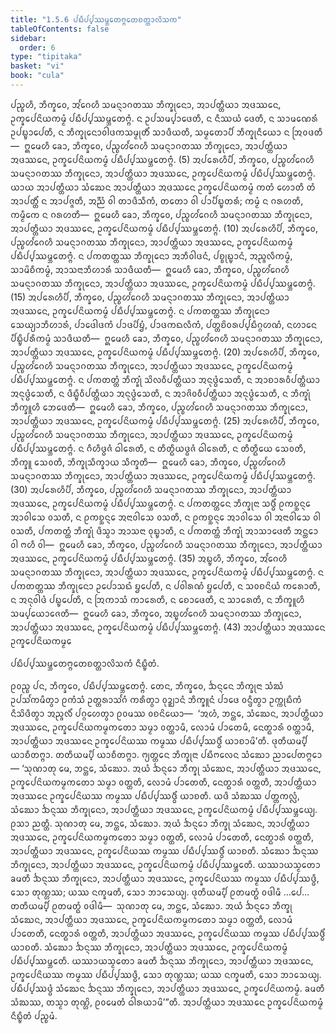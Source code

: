 ```yaml
---
title: "1.5.6 ᨸᨭᩥᨸ᩠ᨸᩔᨾ᩠ᨽᩮᨲᨻ᩠ᨻᨲᩮᨧᨲ᩠ᨲᩣᩃᩦᩈᨠ"
tableOfContents: false
sidebar:
  order: 6
type: "tipitaka"
basket: "vi"
book: "cula"
---
```



<DynamicBreadcrumb />

<Division number="54" book="cula">

<Paragraph number="245" book="cula">
ᨸᨬ᩠ᨧᩉᩥ, ᨽᩥᨠ᩠ᨡᩅᩮ, ᩋᩘᨣᩮᩉᩥ ᩈᨾᨶ᩠ᨶᩣᨣᨲᩔ ᨽᩥᨠ᩠ᨡᩩᨶᩮᩣ, ᩋᩣᨸᨲ᩠ᨲᩥᨿᩣ ᩋᨴᩔᨶᩮ, ᩏᨠ᩠ᨡᩮᨸᨶᩦᨿᨠᨾ᩠ᨾᩴ ᨸᨭᩥᨸ᩠ᨸᩔᨾ᩠ᨽᩮᨲᨻ᩠ᨻᩴ. ᨶ ᩏᨸᩈᨾ᩠ᨸᩣᨴᩮᨲᩥ, ᨶ ᨶᩥᩔᨿᩴ ᨴᩮᨲᩥ, ᨶ ᩈᩣᨾᨱᩮᩁᩴ ᩏᨸᨭ᩠ᨮᩣᨸᩮᨲᩥ, ᨶ ᨽᩥᨠ᩠ᨡᩩᨶᩮᩣᩅᩤᨴᨠᩈᨾ᩠ᨾᩩᨲᩥᩴ ᩈᩣᨴᩥᨿᨲᩥ, ᩈᨾ᩠ᨾᨲᩮᩣᨸᩥ ᨽᩥᨠ᩠ᨡᩩᨶᩥᨿᩮᩣ ᨶ ᩒᩅᨴᨲᩥ—  ᩍᨾᩮᩉᩥ ᨡᩮᩣ, ᨽᩥᨠ᩠ᨡᩅᩮ, ᨸᨬ᩠ᨧᩉᩘᨣᩮᩉᩥ ᩈᨾᨶ᩠ᨶᩣᨣᨲᩔ ᨽᩥᨠ᩠ᨡᩩᨶᩮᩣ, ᩋᩣᨸᨲ᩠ᨲᩥᨿᩣ ᩋᨴᩔᨶᩮ, ᩏᨠ᩠ᨡᩮᨸᨶᩦᨿᨠᨾ᩠ᨾᩴ ᨸᨭᩥᨸ᩠ᨸᩔᨾ᩠ᨽᩮᨲᨻ᩠ᨻᩴ. (5)
</Paragraph>

<Paragraph number="246" book="cula">
ᩋᨸᩁᩮᩉᩥᨸᩥ, ᨽᩥᨠ᩠ᨡᩅᩮ, ᨸᨬ᩠ᨧᩉᩘᨣᩮᩉᩥ ᩈᨾᨶ᩠ᨶᩣᨣᨲᩔ ᨽᩥᨠ᩠ᨡᩩᨶᩮᩣ, ᩋᩣᨸᨲ᩠ᨲᩥᨿᩣ ᩋᨴᩔᨶᩮ, ᩏᨠ᩠ᨡᩮᨸᨶᩦᨿᨠᨾ᩠ᨾᩴ ᨸᨭᩥᨸ᩠ᨸᩔᨾ᩠ᨽᩮᨲᨻ᩠ᨻᩴ. ᨿᩣᨿ ᩋᩣᨸᨲ᩠ᨲᩥᨿᩣ ᩈᩴᨥᩮᨶ ᩋᩣᨸᨲ᩠ᨲᩥᨿᩣ ᩋᨴᩔᨶᩮ ᩏᨠ᩠ᨡᩮᨸᨶᩦᨿᨠᨾ᩠ᨾᩴ ᨠᨲᩴ ᩉᩮᩣᨲᩥ ᨲᩴ ᩋᩣᨸᨲ᩠ᨲᩥᩴ ᨶ ᩋᩣᨸᨩ᩠ᨩᨲᩥ, ᩋᨬ᩠ᨬᩴ ᩅᩤ ᨲᩣᨴᩥᩈᩥᨠᩴ, ᨲᨲᩮᩣ ᩅᩤ ᨸᩣᨸᩥᨭ᩠ᨮᨲᩁᩴ; ᨠᨾ᩠ᨾᩴ ᨶ ᨣᩁᩉᨲᩥ, ᨠᨾ᩠ᨾᩥᨠᩮ ᨶ ᨣᩁᩉᨲᩥ—  ᩍᨾᩮᩉᩥ ᨡᩮᩣ, ᨽᩥᨠ᩠ᨡᩅᩮ, ᨸᨬ᩠ᨧᩉᩘᨣᩮᩉᩥ ᩈᨾᨶ᩠ᨶᩣᨣᨲᩔ ᨽᩥᨠ᩠ᨡᩩᨶᩮᩣ, ᩋᩣᨸᨲ᩠ᨲᩥᨿᩣ ᩋᨴᩔᨶᩮ, ᩏᨠ᩠ᨡᩮᨸᨶᩦᨿᨠᨾ᩠ᨾᩴ ᨸᨭᩥᨸ᩠ᨸᩔᨾ᩠ᨽᩮᨲᨻ᩠ᨻᩴ. (10)
</Paragraph>

<Paragraph number="247" book="cula">
ᩋᨸᩁᩮᩉᩥᨸᩥ, ᨽᩥᨠ᩠ᨡᩅᩮ, ᨸᨬ᩠ᨧᩉᩘᨣᩮᩉᩥ ᩈᨾᨶ᩠ᨶᩣᨣᨲᩔ ᨽᩥᨠ᩠ᨡᩩᨶᩮᩣ, ᩋᩣᨸᨲ᩠ᨲᩥᨿᩣ ᩋᨴᩔᨶᩮ, ᩏᨠ᩠ᨡᩮᨸᨶᩦᨿᨠᨾ᩠ᨾᩴ ᨸᨭᩥᨸ᩠ᨸᩔᨾ᩠ᨽᩮᨲᨻ᩠ᨻᩴ. ᨶ ᨸᨠᨲᨲ᩠ᨲᩔ ᨽᩥᨠ᩠ᨡᩩᨶᩮᩣ ᩋᨽᩥᩅᩤᨴᨶᩴ, ᨸᨧ᩠ᨧᩩᨭ᩠ᨮᩣᨶᩴ, ᩋᨬ᩠ᨩᩃᩥᨠᨾ᩠ᨾᩴ, ᩈᩣᨾᩦᨧᩥᨠᨾ᩠ᨾᩴ, ᩋᩣᩈᨶᩣᨽᩥᩉᩣᩁᩴ ᩈᩣᨴᩥᨿᨲᩥ—  ᩍᨾᩮᩉᩥ ᨡᩮᩣ, ᨽᩥᨠ᩠ᨡᩅᩮ, ᨸᨬ᩠ᨧᩉᩘᨣᩮᩉᩥ ᩈᨾᨶ᩠ᨶᩣᨣᨲᩔ ᨽᩥᨠ᩠ᨡᩩᨶᩮᩣ, ᩋᩣᨸᨲ᩠ᨲᩥᨿᩣ ᩋᨴᩔᨶᩮ, ᩏᨠ᩠ᨡᩮᨸᨶᩦᨿᨠᨾ᩠ᨾᩴ ᨸᨭᩥᨸ᩠ᨸᩔᨾ᩠ᨽᩮᨲᨻ᩠ᨻᩴ. (15)
</Paragraph>

<Paragraph number="248" book="cula">
ᩋᨸᩁᩮᩉᩥᨸᩥ, ᨽᩥᨠ᩠ᨡᩅᩮ, ᨸᨬ᩠ᨧᩉᩘᨣᩮᩉᩥ ᩈᨾᨶ᩠ᨶᩣᨣᨲᩔ ᨽᩥᨠ᩠ᨡᩩᨶᩮᩣ, ᩋᩣᨸᨲ᩠ᨲᩥᨿᩣ ᩋᨴᩔᨶᩮ, ᩏᨠ᩠ᨡᩮᨸᨶᩦᨿᨠᨾ᩠ᨾᩴ ᨸᨭᩥᨸ᩠ᨸᩔᨾ᩠ᨽᩮᨲᨻ᩠ᨻᩴ. ᨶ ᨸᨠᨲᨲ᩠ᨲᩔ ᨽᩥᨠ᩠ᨡᩩᨶᩮᩣ ᩈᩮᨿ᩠ᨿᩣᨽᩥᩉᩣᩁᩴ, ᨸᩣᨴᩮᩤᨴᨠᩴ ᨸᩣᨴᨸᩦᨮᩴ, ᨸᩣᨴᨠᨳᩃᩥᨠᩴ, ᨸᨲ᩠ᨲᨧᩦᩅᩁᨸ᩠ᨸᨭᩥᨣ᩠ᨣᩉᨱᩴ, ᨶᩉᩣᨶᩮ ᨸᩥᨭ᩠ᨮᩥᨸᩁᩥᨠᨾ᩠ᨾᩴ ᩈᩣᨴᩥᨿᨲᩥ—  ᩍᨾᩮᩉᩥ ᨡᩮᩣ, ᨽᩥᨠ᩠ᨡᩅᩮ, ᨸᨬ᩠ᨧᩉᩘᨣᩮᩉᩥ ᩈᨾᨶ᩠ᨶᩣᨣᨲᩔ ᨽᩥᨠ᩠ᨡᩩᨶᩮᩣ, ᩋᩣᨸᨲ᩠ᨲᩥᨿᩣ ᩋᨴᩔᨶᩮ, ᩏᨠ᩠ᨡᩮᨸᨶᩦᨿᨠᨾ᩠ᨾᩴ ᨸᨭᩥᨸ᩠ᨸᩔᨾ᩠ᨽᩮᨲᨻ᩠ᨻᩴ. (20)
</Paragraph>

<Paragraph number="249" book="cula">
ᩋᨸᩁᩮᩉᩥᨸᩥ, ᨽᩥᨠ᩠ᨡᩅᩮ, ᨸᨬ᩠ᨧᩉᩘᨣᩮᩉᩥ ᩈᨾᨶ᩠ᨶᩣᨣᨲᩔ ᨽᩥᨠ᩠ᨡᩩᨶᩮᩣ, ᩋᩣᨸᨲ᩠ᨲᩥᨿᩣ ᩋᨴᩔᨶᩮ, ᩏᨠ᩠ᨡᩮᨸᨶᩦᨿᨠᨾ᩠ᨾᩴ ᨸᨭᩥᨸ᩠ᨸᩔᨾ᩠ᨽᩮᨲᨻ᩠ᨻᩴ. ᨶ ᨸᨠᨲᨲ᩠ᨲᩴ ᨽᩥᨠ᩠ᨡᩩᩴ ᩈᩦᩃᩅᩥᨸᨲ᩠ᨲᩥᨿᩣ ᩋᨶᩩᨴ᩠ᨵᩴᩈᩮᨲᩥ, ᨶ ᩋᩣᨧᩣᩁᩅᩥᨸᨲ᩠ᨲᩥᨿᩣ ᩋᨶᩩᨴ᩠ᨵᩴᩈᩮᨲᩥ, ᨶ ᨴᩥᨭ᩠ᨮᩥᩅᩥᨸᨲ᩠ᨲᩥᨿᩣ ᩋᨶᩩᨴ᩠ᨵᩴᩈᩮᨲᩥ, ᨶ ᩋᩣᨩᩦᩅᩅᩥᨸᨲ᩠ᨲᩥᨿᩣ ᩋᨶᩩᨴ᩠ᨵᩴᩈᩮᨲᩥ, ᨶ ᨽᩥᨠ᩠ᨡᩩᩴ ᨽᩥᨠ᩠ᨡᩪᩉᩥ ᨽᩮᨴᩮᨲᩥ—  ᩍᨾᩮᩉᩥ ᨡᩮᩣ, ᨽᩥᨠ᩠ᨡᩅᩮ, ᨸᨬ᩠ᨧᩉᩘᨣᩮᩉᩥ ᩈᨾᨶ᩠ᨶᩣᨣᨲᩔ ᨽᩥᨠ᩠ᨡᩩᨶᩮᩣ, ᩋᩣᨸᨲ᩠ᨲᩥᨿᩣ ᩋᨴᩔᨶᩮ, ᩏᨠ᩠ᨡᩮᨸᨶᩦᨿᨠᨾ᩠ᨾᩴ ᨸᨭᩥᨸ᩠ᨸᩔᨾ᩠ᨽᩮᨲᨻ᩠ᨻᩴ. (25)
</Paragraph>

<Paragraph number="250" book="cula">
ᩋᨸᩁᩮᩉᩥᨸᩥ, ᨽᩥᨠ᩠ᨡᩅᩮ, ᨸᨬ᩠ᨧᩉᩘᨣᩮᩉᩥ ᩈᨾᨶ᩠ᨶᩣᨣᨲᩔ ᨽᩥᨠ᩠ᨡᩩᨶᩮᩣ, ᩋᩣᨸᨲ᩠ᨲᩥᨿᩣ ᩋᨴᩔᨶᩮ, ᩏᨠ᩠ᨡᩮᨸᨶᩦᨿᨠᨾ᩠ᨾᩴ ᨸᨭᩥᨸ᩠ᨸᩔᨾ᩠ᨽᩮᨲᨻ᩠ᨻᩴ. ᨶ ᨣᩥᩉᩥᨴ᩠ᨵᨩᩴ ᨵᩤᩁᩮᨲᩥ, ᨶ ᨲᩥᨲ᩠ᨳᩥᨿᨴ᩠ᨵᨩᩴ ᨵᩤᩁᩮᨲᩥ, ᨶ ᨲᩥᨲ᩠ᨳᩥᨿᩮ ᩈᩮᩅᨲᩥ, ᨽᩥᨠ᩠ᨡᩪ ᩈᩮᩅᨲᩥ, ᨽᩥᨠ᩠ᨡᩩᩈᩥᨠ᩠ᨡᩣᨿ ᩈᩥᨠ᩠ᨡᨲᩥ—  ᩍᨾᩮᩉᩥ ᨡᩮᩣ, ᨽᩥᨠ᩠ᨡᩅᩮ, ᨸᨬ᩠ᨧᩉᩘᨣᩮᩉᩥ ᩈᨾᨶ᩠ᨶᩣᨣᨲᩔ ᨽᩥᨠ᩠ᨡᩩᨶᩮᩣ, ᩋᩣᨸᨲ᩠ᨲᩥᨿᩣ ᩋᨴᩔᨶᩮ, ᩏᨠ᩠ᨡᩮᨸᨶᩦᨿᨠᨾ᩠ᨾᩴ ᨸᨭᩥᨸ᩠ᨸᩔᨾ᩠ᨽᩮᨲᨻ᩠ᨻᩴ. (30)
</Paragraph>

<Paragraph number="251" book="cula">
ᩋᨸᩁᩮᩉᩥᨸᩥ, ᨽᩥᨠ᩠ᨡᩅᩮ, ᨸᨬ᩠ᨧᩉᩘᨣᩮᩉᩥ ᩈᨾᨶ᩠ᨶᩣᨣᨲᩔ ᨽᩥᨠ᩠ᨡᩩᨶᩮᩣ, ᩋᩣᨸᨲ᩠ᨲᩥᨿᩣ ᩋᨴᩔᨶᩮ, ᩏᨠ᩠ᨡᩮᨸᨶᩦᨿᨠᨾ᩠ᨾᩴ ᨸᨭᩥᨸ᩠ᨸᩔᨾ᩠ᨽᩮᨲᨻ᩠ᨻᩴ. ᨶ ᨸᨠᨲᨲ᩠ᨲᩮᨶ ᨽᩥᨠ᩠ᨡᩩᨶᩣ ᩈᨴ᩠ᨵᩥᩴ ᩑᨠᨧ᩠ᨨᨶ᩠ᨶᩮ ᩋᩣᩅᩤᩈᩮ ᩅᩈᨲᩥ, ᨶ ᩑᨠᨧ᩠ᨨᨶ᩠ᨶᩮ ᩋᨶᩣᩅᩤᩈᩮ ᩅᩈᨲᩥ, ᨶ ᩑᨠᨧ᩠ᨨᨶ᩠ᨶᩮ ᩋᩣᩅᩤᩈᩮ ᩅᩤ ᩋᨶᩣᩅᩤᩈᩮ ᩅᩤ ᩅᩈᨲᩥ, ᨸᨠᨲᨲ᩠ᨲᩴ ᨽᩥᨠ᩠ᨡᩩᩴ ᨴᩥᩈ᩠ᩅᩣ ᩋᩣᩈᨶᩣ ᩅᩩᨭ᩠ᨮᩣᨲᩥ, ᨶ ᨸᨠᨲᨲ᩠ᨲᩴ ᨽᩥᨠ᩠ᨡᩩᩴ ᩋᩣᩈᩣᨴᩮᨲᩥ ᩋᨶ᩠ᨲᩮᩣ ᩅᩤ ᨻᩉᩥ ᩅᩤ—  ᩍᨾᩮᩉᩥ ᨡᩮᩣ, ᨽᩥᨠ᩠ᨡᩅᩮ, ᨸᨬ᩠ᨧᩉᩘᨣᩮᩉᩥ ᩈᨾᨶ᩠ᨶᩣᨣᨲᩔ ᨽᩥᨠ᩠ᨡᩩᨶᩮᩣ, ᩋᩣᨸᨲ᩠ᨲᩥᨿᩣ ᩋᨴᩔᨶᩮ, ᩏᨠ᩠ᨡᩮᨸᨶᩦᨿᨠᨾ᩠ᨾᩴ ᨸᨭᩥᨸ᩠ᨸᩔᨾ᩠ᨽᩮᨲᨻ᩠ᨻᩴ. (35)
</Paragraph>

<Paragraph number="252" book="cula">
ᩋᨭ᩠ᨮᩉᩥ, ᨽᩥᨠ᩠ᨡᩅᩮ, ᩋᩘᨣᩮᩉᩥ ᩈᨾᨶ᩠ᨶᩣᨣᨲᩔ ᨽᩥᨠ᩠ᨡᩩᨶᩮᩣ, ᩋᩣᨸᨲ᩠ᨲᩥᨿᩣ ᩋᨴᩔᨶᩮ, ᩏᨠ᩠ᨡᩮᨸᨶᩦᨿᨠᨾ᩠ᨾᩴ ᨸᨭᩥᨸ᩠ᨸᩔᨾ᩠ᨽᩮᨲᨻ᩠ᨻᩴ. ᨶ ᨸᨠᨲᨲ᩠ᨲᩔ ᨽᩥᨠ᩠ᨡᩩᨶᩮᩣ ᩏᨸᩮᩣᩈᨳᩴ ᨮᨸᩮᨲᩥ, ᨶ ᨸᩅᩤᩁᨱᩴ ᨮᨸᩮᨲᩥ, ᨶ ᩈᩅᨧᨶᩦᨿᩴ ᨠᩁᩮᩣᨲᩥ, ᨶ ᩋᨶᩩᩅᩤᨴᩴ ᨸᨭ᩠ᨮᨸᩮᨲᩥ, ᨶ ᩒᨠᩣᩈᩴ ᨠᩣᩁᩮᨲᩥ, ᨶ ᨧᩮᩣᨴᩮᨲᩥ, ᨶ ᩈᩣᩁᩮᨲᩥ, ᨶ ᨽᩥᨠ᩠ᨡᩪᩉᩥ ᩈᨾ᩠ᨸᨿᩮᩣᨩᩮᨲᩥ—  ᩍᨾᩮᩉᩥ ᨡᩮᩣ, ᨽᩥᨠ᩠ᨡᩅᩮ, ᩋᨭ᩠ᨮᩉᩘᨣᩮᩉᩥ ᩈᨾᨶ᩠ᨶᩣᨣᨲᩔ ᨽᩥᨠ᩠ᨡᩩᨶᩮᩣ, ᩋᩣᨸᨲ᩠ᨲᩥᨿᩣ ᩋᨴᩔᨶᩮ, ᩏᨠ᩠ᨡᩮᨸᨶᩦᨿᨠᨾ᩠ᨾᩴ ᨸᨭᩥᨸ᩠ᨸᩔᨾ᩠ᨽᩮᨲᨻ᩠ᨻᩴ. (43)

</Paragraph>
</Division>

<Paragraph number="253" type="center" book="cula">
ᩋᩣᨸᨲ᩠ᨲᩥᨿᩣ ᩋᨴᩔᨶᩮ ᩏᨠ᩠ᨡᩮᨸᨶᩦᨿᨠᨾ᩠ᨾᩮ

  
ᨸᨭᩥᨸ᩠ᨸᩔᨾ᩠ᨽᩮᨲᨻ᩠ᨻᨲᩮᨧᨲ᩠ᨲᩣᩃᩦᩈᨠᩴ ᨶᩥᨭ᩠ᨮᩥᨲᩴ.


</Paragraph>

<Division number="55" book="cula">

<Paragraph number="254" book="cula">
ᩑᩅᨬ᩠ᨧ ᨸᨶ, ᨽᩥᨠ᩠ᨡᩅᩮ, ᨸᨭᩥᨸ᩠ᨸᩔᨾ᩠ᨽᩮᨲᨻ᩠ᨻᩴ. ᨲᩮᨶ, ᨽᩥᨠ᩠ᨡᩅᩮ, ᨨᨶ᩠ᨶᩮᨶ ᨽᩥᨠ᩠ᨡᩩᨶᩣ ᩈᩴᨥᩴ ᩏᨸᩈᩘᨠᨾᩥᨲ᩠ᩅᩣ ᩑᨠᩴᩈᩴ ᩏᨲ᩠ᨲᩁᩣᩈᩘᨣᩴ ᨠᩁᩥᨲ᩠ᩅᩣ ᩅᩩᨯ᩠ᨰᩣᨶᩴ ᨽᩥᨠ᩠ᨡᩪᨶᩴ ᨸᩣᨴᩮ ᩅᨶ᩠ᨴᩥᨲ᩠ᩅᩣ ᩏᨠ᩠ᨠᩩᨭᩥᨠᩴ ᨶᩥᩈᩦᨴᩥᨲ᩠ᩅᩣ ᩋᨬ᩠ᨩᩃᩥᩴ ᨸᨣ᩠ᨣᩉᩮᨲ᩠ᩅᩣ ᩑᩅᨾᩔ ᩅᨧᨶᩦᨿᩮᩣ—  ‘ᩋᩉᩴ, ᨽᨶ᩠ᨲᩮ, ᩈᩴᨥᩮᨶ, ᩋᩣᨸᨲ᩠ᨲᩥᨿᩣ ᩋᨴᩔᨶᩮ, ᩏᨠ᩠ᨡᩮᨸᨶᩦᨿᨠᨾ᩠ᨾᨠᨲᩮᩣ ᩈᨾ᩠ᨾᩣ ᩅᨲ᩠ᨲᩣᨾᩥ, ᩃᩮᩣᨾᩴ ᨸᩣᨲᩮᨾᩥ, ᨶᩮᨲ᩠ᨳᩣᩁᩴ ᩅᨲ᩠ᨲᩣᨾᩥ, ᩋᩣᨸᨲ᩠ᨲᩥᨿᩣ ᩋᨴᩔᨶᩮ ᩏᨠ᩠ᨡᩮᨸᨶᩦᨿᩔ ᨠᨾ᩠ᨾᩔ ᨸᨭᩥᨸ᩠ᨸᩔᨴ᩠ᨵᩥᩴ ᨿᩣᨧᩣᨾᩦ’ᨲᩥ. ᨴᩩᨲᩥᨿᨾ᩠ᨸᩥ ᨿᩣᨧᩥᨲᨻ᩠ᨻᩣ. ᨲᨲᩥᨿᨾ᩠ᨸᩥ ᨿᩣᨧᩥᨲᨻ᩠ᨻᩣ. ᨻ᩠ᨿᨲ᩠ᨲᩮᨶ ᨽᩥᨠ᩠ᨡᩩᨶᩣ ᨸᨭᩥᨻᩃᩮᨶ ᩈᩴᨥᩮᩣ ᨬᩣᨸᩮᨲᨻ᩠ᨻᩮᩣ—
</Paragraph>

<Paragraph number="255" book="cula">
‘ᩈᩩᨱᩣᨲᩩ ᨾᩮ, ᨽᨶ᩠ᨲᩮ, ᩈᩴᨥᩮᩣ. ᩋᨿᩴ ᨨᨶ᩠ᨶᩮᩣ ᨽᩥᨠ᩠ᨡᩩ ᩈᩴᨥᩮᨶ, ᩋᩣᨸᨲ᩠ᨲᩥᨿᩣ ᩋᨴᩔᨶᩮ, ᩏᨠ᩠ᨡᩮᨸᨶᩦᨿᨠᨾ᩠ᨾᨠᨲᩮᩣ ᩈᨾ᩠ᨾᩣ ᩅᨲ᩠ᨲᨲᩥ, ᩃᩮᩣᨾᩴ ᨸᩣᨲᩮᨲᩥ, ᨶᩮᨲ᩠ᨳᩣᩁᩴ ᩅᨲ᩠ᨲᨲᩥ, ᩋᩣᨸᨲ᩠ᨲᩥᨿᩣ ᩋᨴᩔᨶᩮ ᩏᨠ᩠ᨡᩮᨸᨶᩦᨿᩔ ᨠᨾ᩠ᨾᩔ ᨸᨭᩥᨸ᩠ᨸᩔᨴ᩠ᨵᩥᩴ ᨿᩣᨧᨲᩥ. ᨿᨴᩥ ᩈᩴᨥᩔ ᨸᨲ᩠ᨲᨠᩃᩖᩴ, ᩈᩴᨥᩮᩣ ᨨᨶ᩠ᨶᩔ ᨽᩥᨠ᩠ᨡᩩᨶᩮᩣ, ᩋᩣᨸᨲ᩠ᨲᩥᨿᩣ ᩋᨴᩔᨶᩮ, ᩏᨠ᩠ᨡᩮᨸᨶᩦᨿᨠᨾ᩠ᨾᩴ ᨸᨭᩥᨸ᩠ᨸᩔᨾ᩠ᨽᩮᨿ᩠ᨿ. ᩑᩈᩣ ᨬᨲ᩠ᨲᩥ.
</Paragraph>

<Paragraph number="256" book="cula">
ᩈᩩᨱᩣᨲᩩ ᨾᩮ, ᨽᨶ᩠ᨲᩮ, ᩈᩴᨥᩮᩣ. ᩋᨿᩴ ᨨᨶ᩠ᨶᩮᩣ ᨽᩥᨠ᩠ᨡᩩ ᩈᩴᨥᩮᨶ, ᩋᩣᨸᨲ᩠ᨲᩥᨿᩣ ᩋᨴᩔᨶᩮ, ᩏᨠ᩠ᨡᩮᨸᨶᩦᨿᨠᨾ᩠ᨾᨠᨲᩮᩣ ᩈᨾ᩠ᨾᩣ ᩅᨲ᩠ᨲᨲᩥ, ᩃᩮᩣᨾᩴ ᨸᩣᨲᩮᨲᩥ, ᨶᩮᨲ᩠ᨳᩣᩁᩴ ᩅᨲ᩠ᨲᨲᩥ, ᩋᩣᨸᨲ᩠ᨲᩥᨿᩣ ᩋᨴᩔᨶᩮ, ᩏᨠ᩠ᨡᩮᨸᨶᩦᨿᩔ ᨠᨾ᩠ᨾᩔ ᨸᨭᩥᨸ᩠ᨸᩔᨴ᩠ᨵᩥᩴ ᨿᩣᨧᨲᩥ. ᩈᩴᨥᩮᩣ ᨨᨶ᩠ᨶᩔ ᨽᩥᨠ᩠ᨡᩩᨶᩮᩣ, ᩋᩣᨸᨲ᩠ᨲᩥᨿᩣ ᩋᨴᩔᨶᩮ, ᩏᨠ᩠ᨡᩮᨸᨶᩦᨿᨠᨾ᩠ᨾᩴ ᨸᨭᩥᨸ᩠ᨸᩔᨾ᩠ᨽᩮᨲᩥ. ᨿᩔᩣᨿᩈ᩠ᨾᨲᩮᩣ ᨡᨾᨲᩥ ᨨᨶ᩠ᨶᩔ ᨽᩥᨠ᩠ᨡᩩᨶᩮᩣ, ᩋᩣᨸᨲ᩠ᨲᩥᨿᩣ ᩋᨴᩔᨶᩮ, ᩏᨠ᩠ᨡᩮᨸᨶᩦᨿᩔ ᨠᨾ᩠ᨾᩔ ᨸᨭᩥᨸ᩠ᨸᩔᨴ᩠ᨵᩥ, ᩈᩮᩣ ᨲᩩᨱ᩠ᩉᩔ; ᨿᩔ ᨶᨠ᩠ᨡᨾᨲᩥ, ᩈᩮᩣ ᨽᩣᩈᩮᨿ᩠ᨿ.
</Paragraph>

<Paragraph number="257" book="cula">
ᨴᩩᨲᩥᨿᨾ᩠ᨸᩥ ᩑᨲᨾᨲ᩠ᨳᩴ ᩅᨴᩤᨾᩥ …ᨸᩮ…  ᨲᨲᩥᨿᨾ᩠ᨸᩥ ᩑᨲᨾᨲ᩠ᨳᩴ ᩅᨴᩤᨾᩥ—  ᩈᩩᨱᩣᨲᩩ ᨾᩮ, ᨽᨶ᩠ᨲᩮ, ᩈᩴᨥᩮᩣ. ᩋᨿᩴ ᨨᨶ᩠ᨶᩮᩣ ᨽᩥᨠ᩠ᨡᩩ ᩈᩴᨥᩮᨶ, ᩋᩣᨸᨲ᩠ᨲᩥᨿᩣ ᩋᨴᩔᨶᩮ, ᩏᨠ᩠ᨡᩮᨸᨶᩦᨿᨠᨾ᩠ᨾᨠᨲᩮᩣ ᩈᨾ᩠ᨾᩣ ᩅᨲ᩠ᨲᨲᩥ, ᩃᩮᩣᨾᩴ ᨸᩣᨲᩮᨲᩥ, ᨶᩮᨲ᩠ᨳᩣᩁᩴ ᩅᨲ᩠ᨲᨲᩥ, ᩋᩣᨸᨲ᩠ᨲᩥᨿᩣ ᩋᨴᩔᨶᩮ, ᩏᨠ᩠ᨡᩮᨸᨶᩦᨿᩔ ᨠᨾ᩠ᨾᩔ ᨸᨭᩥᨸ᩠ᨸᩔᨴ᩠ᨵᩥᩴ ᨿᩣᨧᨲᩥ. ᩈᩴᨥᩮᩣ ᨨᨶ᩠ᨶᩔ ᨽᩥᨠ᩠ᨡᩩᨶᩮᩣ, ᩋᩣᨸᨲ᩠ᨲᩥᨿᩣ ᩋᨴᩔᨶᩮ, ᩏᨠ᩠ᨡᩮᨸᨶᩦᨿᨠᨾ᩠ᨾᩴ ᨸᨭᩥᨸ᩠ᨸᩔᨾ᩠ᨽᩮᨲᩥ. ᨿᩔᩣᨿᩈ᩠ᨾᨲᩮᩣ ᨡᨾᨲᩥ ᨨᨶ᩠ᨶᩔ ᨽᩥᨠ᩠ᨡᩩᨶᩮᩣ, ᩋᩣᨸᨲ᩠ᨲᩥᨿᩣ ᩋᨴᩔᨶᩮ, ᩏᨠ᩠ᨡᩮᨸᨶᩦᨿᩔ ᨠᨾ᩠ᨾᩔ ᨸᨭᩥᨸ᩠ᨸᩔᨴ᩠ᨵᩥ, ᩈᩮᩣ ᨲᩩᨱ᩠ᩉᩔ; ᨿᩔ ᨶᨠ᩠ᨡᨾᨲᩥ, ᩈᩮᩣ ᨽᩣᩈᩮᨿ᩠ᨿ.
</Paragraph>

<Paragraph number="258" book="cula">
ᨸᨭᩥᨸ᩠ᨸᩔᨴ᩠ᨵᩴ ᩈᩴᨥᩮᨶ ᨨᨶ᩠ᨶᩔ ᨽᩥᨠ᩠ᨡᩩᨶᩮᩣ, ᩋᩣᨸᨲ᩠ᨲᩥᨿᩣ ᩋᨴᩔᨶᩮ, ᩏᨠ᩠ᨡᩮᨸᨶᩦᨿᨠᨾ᩠ᨾᩴ. ᨡᨾᨲᩥ ᩈᩴᨥᩔ, ᨲᩈ᩠ᨾᩣ ᨲᩩᨱ᩠ᩉᩦ, ᩑᩅᨾᩮᨲᩴ ᨵᩤᩁᨿᩣᨾᩦ’”ᨲᩥ.

</Paragraph>
</Division>

<Paragraph number="259" type="center" book="cula">
ᩋᩣᨸᨲ᩠ᨲᩥᨿᩣ ᩋᨴᩔᨶᩮ ᩏᨠ᩠ᨡᩮᨸᨶᩦᨿᨠᨾ᩠ᨾᩴ ᨶᩥᨭ᩠ᨮᩥᨲᩴ ᨸᨬ᩠ᨧᨾᩴ.
</Paragraph>